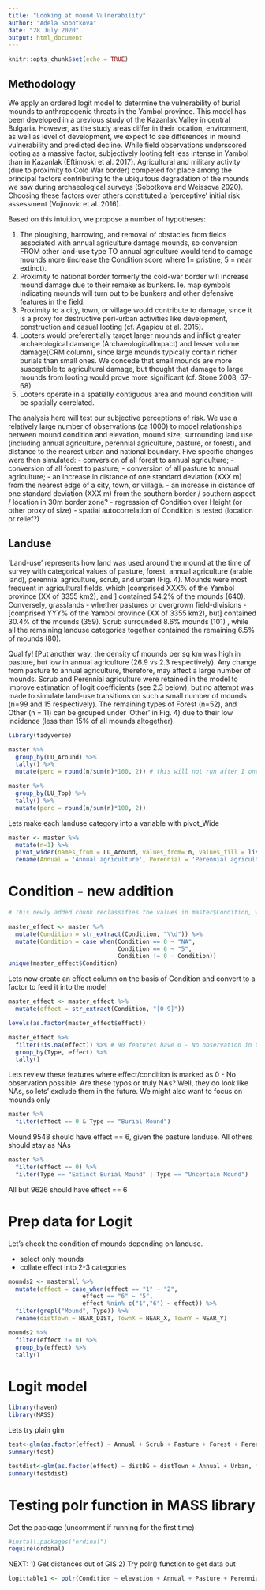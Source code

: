 ```yaml
---
title: "Looking at mound Vulnerability"
author: "Adela Sobotkova"
date: "28 July 2020"
output: html_document
---
```


```r
knitr::opts_chunk$set(echo = TRUE)
```

## Methodology
We apply an ordered logit model to determine the vulnerability of burial mounds to anthropogenic threats in the Yambol province. This model has been developed in a previous study of the Kazanlak Valley in central Bulgaria. However, as the study areas differ in their location, environment, as well as level of development, we expect to see differences in mound vulnerability and predicted decline. While field observations underscored looting as a massive factor, subjectively looting felt less intense in Yambol than in Kazanlak (Eftimoski et al. 2017). Agricultural and military activity (due to proximity to Cold War border) competed for place among the principal factors contributing to the ubiquitous degradation of the mounds we saw during archaeological surveys (Sobotkova and Weissova 2020). Choosing these factors over others constituted a ‘perceptive’ initial risk assessment (Vojinovic et al. 2016). 

Based on this intuition, we propose a number of hypotheses:

1. The ploughing, harrowing, and removal of obstacles from fields associated with annual agriculture damage mounds, so conversion FROM other land-use type TO annual agriculture would tend to damage mounds more (increase the Condition score where 1= pristine, 5 = near extinct).
2. Proximity to national border formerly the cold-war border will increase mound damage due to their remake as bunkers. Ie. map symbols indicating mounds will turn out to be bunkers and other defensive features in the field.  
3. Proximity to a city, town, or village would contribute to damage, since it is a proxy for destructive peri-urban activities like development, construction and casual looting (cf. Agapiou et al. 2015).
4. Looters would preferentially target larger mounds and inflict greater archaeological damange (ArchaeologicalImpact) and lesser volume damage(CRM column), since large mounds typically contain richer burials than small ones. We concede that small mounds are more susceptible to agricultural damage, but thought that damage to large mounds from looting would prove more significant (cf. Stone 2008, 67-68).
5. Looters operate in a spatially contiguous area and mound condition will be spatially correlated.

The analysis here will test our subjective perceptions of risk. We use a relatively large number of observations (ca 1000) to model relationships between mound condition and elevation, mound size, surrounding land use (including annual agriculture, perennial agriculture, pasture, or forest), and distance to the nearest urban and national boundary. 
Five specific changes were then simulated:
- conversion of all forest to annual agriculture;
- conversion of all forest to pasture;
- conversion of all pasture to annual agriculture;
- an increase in distance of one standard deviation (XXX m) from the nearest edge of a city, town, or village.
- an increase in distance of one standard deviation (XXX m) from the southern border / southern aspect / location in 30m border zone?
- regression of Condition over Height (or other proxy of size)
- spatial autocorrelation of Condition is tested (location or relief?)


## Landuse

‘Land-use’ represents how land was used around the mound at the time of survey with categorical values of pasture, forest, annual agriculture (arable land), perennial agriculture, scrub, and urban (Fig. 4). Mounds were most frequent in agricultural fields, which [comprised XXX% of the Yambol province (XX of 3355 km2), and ] contained 54.2% of the mounds (640). Conversely, grasslands - whether pastures or overgrown field-divisions - [comprised YYY% of the Yambol province (XX of 3355 km2), but] contained 30.4% of the mounds (359). Scrub surrounded 8.6% mounds (101) , while all the remaining landuse categories together contained the remaining 6.5% of mounds (80). 

Qualify! [Put another way, the density of mounds per sq km was high in pasture, but low in annual agriculture (26.9 vs 2.3 respectively). Any change from pasture to annual agriculture, therefore, may affect a large number of mounds. Scrub and Perennial agriculture were retained in the model to improve estimation of logit coefficients (see 2.3 below), but no attempt was made to simulate land-use transitions on such a small number of mounds (n=99 and 15 respectively). The remaining types of Forest (n=52), and Other (n = 11) can be grouped under ‘Other’ in Fig. 4) due to their low incidence (less than 15% of all mounds altogether).


```r
library(tidyverse)
```

```r
master %>% 
  group_by(LU_Around) %>% 
  tally() %>% 
  mutate(perc = round(n/sum(n)*100, 2)) # this will not run after I once have spread it.

```

```r
master %>% 
  group_by(LU_Top) %>% 
  tally() %>% 
  mutate(perc = round(n/sum(n)*100, 2))
```
Lets make each landuse category into a variable with pivot_Wide

```r
master <- master %>% 
  mutate(n=1) %>% 
  pivot_wider(names_from = LU_Around, values_from= n, values_fill = list(n = 0)) %>% 
  rename(Annual = 'Annual agriculture', Perennial = 'Perennial agriculture', OtherLU = Other)

```

# Condition - new addition
```r
# This newly added chunk reclassifies the values in master$Condition, which means the following effect analysis needs to be adjusted. See if it is easier to leave as was with 0 marking NAs.

master_effect <- master %>%
  mutate(Condition = str_extract(Condition, "\\d")) %>%
  mutate(Condition = case_when(Condition == 0 ~ "NA",
                               Condition == 6 ~ "5",
                               Condition != 0 ~ Condition))
unique(master_effect$Condition)
```

Lets now create an effect column on the basis of Condition and convert to a factor to feed it into the model
```r
master_effect <- master_effect %>%
  mutate(effect = str_extract(Condition, "[0-9]"))

levels(as.factor(master_effect$effect))

master_effect %>%
  filter(!is.na(effect)) %>% # 90 features have 0 - No observation in Condition
  group_by(Type, effect) %>% 
  tally()
```

Lets review these features where effect/condition is marked as 0 - No observation possible. Are these typos or truly NAs? Well, they do look like NAs, so lets' exclude them in the future. We might also want to focus on mounds only
```r
master %>%
  filter(effect == 0 & Type == "Burial Mound")
```
Mound 9548 should have effect == 6, given the pasture landuse. All others should stay as NAs
```r
master %>%
  filter(effect == 0) %>% 
  filter(Type == "Extinct Burial Mound" | Type == "Uncertain Mound")
```
All but 9626 should have effect == 6


# Prep data for Logit  

Let's check the condition of mounds depending on landuse. 

- select only mounds
- collate effect into 2-3 categories

```r

mounds2 <- masterall %>% 
  mutate(effect = case_when(effect == "1" ~ "2",
                     effect == "6" ~ "5",
                     effect %nin% c("1","6") ~ effect)) %>% 
  filter(grepl("Mound", Type)) %>% 
  rename(distTown = NEAR_DIST, TownX = NEAR_X, TownY = NEAR_Y)

mounds2 %>% 
  filter(effect != 0) %>% 
  group_by(effect) %>% 
  tally()


```

# Logit model
```r
library(haven)
library(MASS)
```

Lets try plain glm
```r
test<-glm(as.factor(effect) ~ Annual + Scrub + Pasture + Forest + Perennial + distTown, family= "binomial", data = mounds2) 
summary(test)
```



```r
testdist<-glm(as.factor(effect) ~ distBG + distTown + Annual + Urban, family= "binomial", data = mounds2) 
summary(testdist)

```

# Testing polr function in MASS library
Get the package (uncomment if running for the first time)
```r
#install.packages("ordinal")
require(ordinal)
```

NEXT: 
1) Get distances out of GIS
2) Try polr() function to get data out
```r
logittable1 <- polr(Condition ~ elevation + Annual + Pasture + Perennial + Forest + HeightMax, data=master, Hess=TRUE)
```

